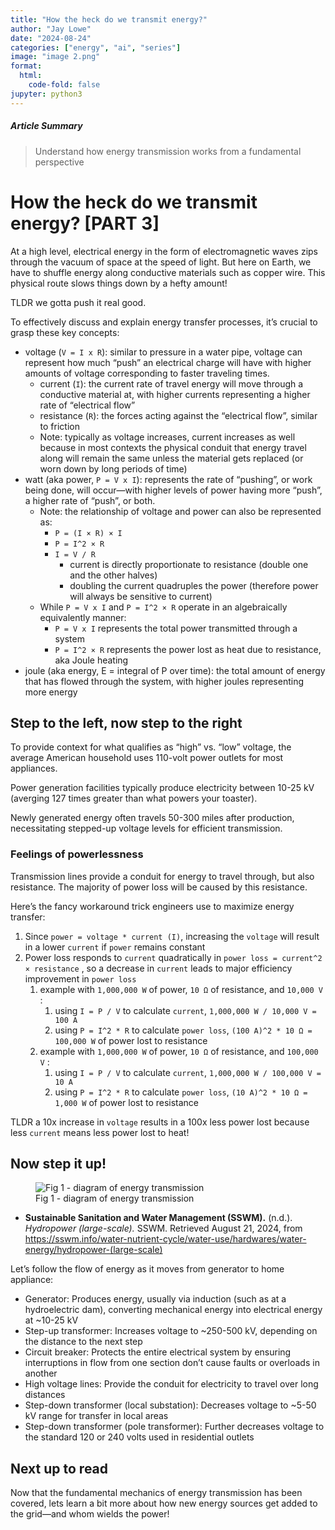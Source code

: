 ```yaml
---
title: "How the heck do we transmit energy?"
author: "Jay Lowe"
date: "2024-08-24"
categories: ["energy", "ai", "series"]
image: "image 2.png"
format:
  html:
    code-fold: false
jupyter: python3
---
```


##### Article Summary

> Understand how energy transmission works from a fundamental perspective

# How the heck do we transmit energy? [PART 3]

At a high level, electrical energy in the form of electromagnetic waves zips through the vacuum of space at the speed of light. But here on Earth, we have to shuffle energy along conductive materials such as copper wire. This physical route slows things down by a hefty amount!

TLDR we gotta push it real good.

To effectively discuss and explain energy transfer processes, it's crucial to grasp these key concepts:

- voltage (`V = I x R`): similar to pressure in a water pipe, voltage can represent how much “push” an electrical charge will have with higher amounts of voltage corresponding to faster traveling times.
    - current (`I`): the current rate of travel energy will move through a conductive material at, with higher currents representing a higher rate of “electrical flow”
    - resistance (`R`): the forces acting against the “electrical flow”, similar to friction
    - Note: typically as voltage increases, current increases as well because in most contexts the physical conduit that energy travel along will remain the same unless the material gets replaced (or worn down by long periods of time)
- watt (aka power, `P = V x I`): represents the rate of “pushing”, or work being done, will occur—with higher levels of power having more “push”, a higher rate of “push”, or both.
    - Note: the relationship of voltage and power can also be represented as:
        - `P = (I × R) × I`
        - `P = I^2 × R`
        - `I = V / R`
            - current is directly proportionate to resistance (double one and the other halves)
            - doubling the current quadruples the power (therefore power will always be sensitive to current)
    - While `P = V x I` and `P = I^2 × R` operate in an algebraically equivalently manner:
        - `P = V x I` represents the total power transmitted through a system
        - `P = I^2 × R` represents the power lost as heat due to resistance, aka Joule heating
- joule (aka energy, E = integral of P over time): the total amount of energy that has flowed through the system, with higher joules representing more energy

## Step to the left, now step to the right

To provide context for what qualifies as "high" vs. "low" voltage, the average American household uses 110-volt power outlets for most appliances.

Power generation facilities typically produce electricity between 10-25 kV (averging 127 times greater than what powers your toaster).

Newly generated energy often travels 50-300 miles after production, necessitating stepped-up voltage levels for efficient transmission.

### Feelings of powerlessness

Transmission lines provide a conduit for energy to travel through, but also resistance. The majority of power loss will be caused by this resistance.

Here’s the fancy workaround trick engineers use to maximize energy transfer:

1. Since `power = voltage * current (I)`, increasing the `voltage` will result in a lower `current` if `power` remains constant
2. Power loss responds to `current` quadratically in `power loss = current^2 × resistance` , so a decrease in `current` leads to major efficiency improvement in `power loss` 
    1. example with `1,000,000 W`  of power, `10 Ω` of resistance, and  `10,000 V` :
        1. using `I = P / V` to calculate `current`, `1,000,000 W / 10,000 V = 100 A` 
        2. using `P = I^2 * R` to calculate `power loss`, `(100 A)^2 * 10 Ω = 100,000 W` of power lost to resistance
    2. example with `1,000,000 W`  of power, `10 Ω` of resistance, and  `100,000 V` :
        1. using `I = P / V` to calculate `current`, `1,000,000 W / 100,000 V = 10 A` 
        2. using `P = I^2 * R` to calculate `power loss`, `(10 A)^2 * 10 Ω = 1,000 W` of power lost to resistance
    

TLDR a 10x increase in `voltage` results in a 100x less power lost because less `current`  means less power lost to heat!

## Now step it up!

![Fig 1 - diagram of energy transmission](transmission.png)

- **Sustainable Sanitation and Water Management (SSWM).** (n.d.). *Hydropower (large-scale).* SSWM. Retrieved August 21, 2024, from [https://sswm.info/water-nutrient-cycle/water-use/hardwares/water-energy/hydropower-(large-scale)](https://sswm.info/water-nutrient-cycle/water-use/hardwares/water-energy/hydropower-(large-scale))

Let's follow the flow of energy as it moves from generator to home appliance:

- Generator: Produces energy, usually via induction (such as at a hydroelectric dam), converting mechanical energy into electrical energy at ~10-25 kV
- Step-up transformer: Increases voltage to ~250-500 kV, depending on the distance to the next step
- Circuit breaker: Protects the entire electrical system by ensuring interruptions in flow from one section don't cause faults or overloads in another
- High voltage lines: Provide the conduit for electricity to travel over long distances
- Step-down transformer (local substation): Decreases voltage to ~5-50 kV range for transfer in local areas
- Step-down transformer (pole transformer): Further decreases voltage to the standard 120 or 240 volts used in residential outlets

## Next up to read

Now that the fundamental mechanics of energy transmission has been covered, lets learn a bit more about how new energy sources get added to the grid—and whom wields the power!